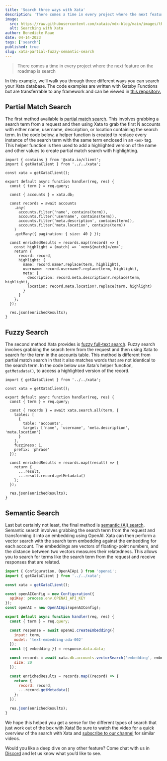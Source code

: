 ```yaml
---
title: 'Search three ways with Xata'
description: 'There comes a time in every project where the next feature on the roadmap is search. In this example, we’ll walk you through three different ways you can search your Xata database.'
image:
  src: https://raw.githubusercontent.com/xataio/mdx-blog/main/images/three-ways-to-search.png
  alt: Searching with Xata
author: Benedicte Raae
date: 04-14-2023
tags: ['search']
published: true
slug: xata-partial-fuzzy-semantic-search
---
```


<ArticleVideo platform="youtube" src="https://www.youtube.com/embed/Y554vsvDO7s" />

> There comes a time in every project where the next feature on the roadmap is search

In this example, we’ll walk you through three different ways you can search your Xata database. The code examples are written with Gatsby Functions but are transferrable to any framework and can be viewed in [this repository.](https://github.com/queen-raae/xata-search-three-ways-demo)

## Partial Match Search

The first method available is [partial match search](/docs/sdk/filtering#partial-match). This involves grabbing a search term from a request and then using Xata to grab the first N accounts with either name, username, description, or location containing the search term. In the code below, a helper function is created to replace every instance of the search term with the same term enclosed in an `<em>` tag. This helper function is then used to add a highlighted version of the name and other values to create partial match search with highlighting.

```tsx
import { contains } from '@xata.io/client';
import { getXataClient } from '../../xata';

const xata = getXataClient();

export default async function handler(req, res) {
  const { term } = req.query;

  const { accounts } = xata.db;

  const records = await accounts
    .any(
      accounts.filter('name', contains(term)),
      accounts.filter('username', contains(term)),
      accounts.filter('meta.description', contains(term)),
      accounts.filter('meta.location', contains(term))
    )
    .getMany({ pagination: { size: 40 } });

  const enrichedResults = records.map((record) => {
    const highlight = (match) => `<em>${match}</em>`;
    return {
      record: record,
      highlight: {
        name: record.name?.replace(term, highlight),
        username: record.username?.replace(term, highlight),
        meta: {
          description: record.meta.description?.replace(term, highlight),
          location: record.meta.location?.replace(term, highlight)
        }
      }
    };
  });

  res.json(enrichedResults);
}
```

## Fuzzy Search

The second method Xata provides is [fuzzy full-text search](/docs/sdk/search). Fuzzy search involves grabbing the search term from the request and then using Xata to search for the term in the accounts table. This method is different from partial match search in that it also matches words that are not identical to the search term. In the code below use Xata's helper function, `getMetadata()`, to access a highlighted version of the record.

```tsx
import { getXataClient } from '../../xata';

const xata = getXataClient();

export default async function handler(req, res) {
  const { term } = req.query;

  const { records } = await xata.search.all(term, {
    tables: [
      {
        table: 'accounts',
        target: ['name', 'username', 'meta.description', 'meta.location']
      }
    ],
    fuzziness: 1,
    prefix: 'phrase'
  });

  const enrichedResults = records.map((result) => {
    return {
      ...result,
      ...result.record.getMetadata()
    };
  });

  res.json(enrichedResults);
}
```

## Semantic Search

Last but certainly not least, the final method is [semantic (AI) search](/docs/sdk/vector-search). Semantic search involves grabbing the search term from the request and transforming it into an embedding using OpenAI. Xata can then perform a vector search with the search term embedding against the embedding for each account. The embeddings are vectors of floating-point numbers, and the distance between two vectors measures their relatedness. This allows you to search for terms like the search term from the request and receive responses that are related.

```jsx
import { Configuration, OpenAIApi } from 'openai';
import { getXataClient } from '../../xata';

const xata = getXataClient();

const openAIConfig = new Configuration({
  apiKey: process.env.OPENAI_API_KEY
});
const openAI = new OpenAIApi(openAIConfig);

export default async function handler(req, res) {
  const { term } = req.query;

  const response = await openAI.createEmbedding({
    input: term,
    model: 'text-embedding-ada-002'
  });
  const [{ embedding }] = response.data.data;

  const records = await xata.db.accounts.vectorSearch('embedding', embedding, {
    size: 20
  });

  const enrichedResults = records.map((record) => {
    return {
      record: record,
      ...record.getMetadata()
    };
  });

  res.json(enrichedResults);
}
```

We hope this helped you get a sense for the different types of search that just work out of the box with Xata! Be sure to watch the video for a quick overview of the search with Xata and [subscribe to our channel](https://www.youtube.com/@xataio) for similar videos.

Would you like a deep dive on any other feature? Come chat with us in [Discord](https://xata.io/discord) and let us know what you’d like to see.
